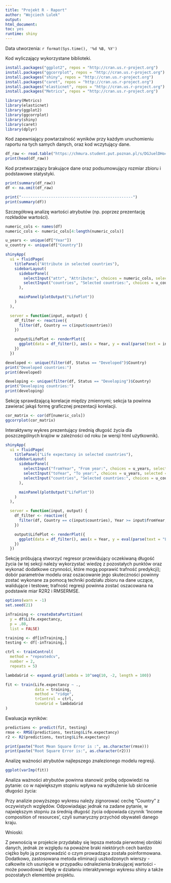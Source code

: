 ---
title: "Projekt R - Raport"
author: "Wojciech Lulek"
output:
html_document:
toc: yes
runtime: shiny
---

Data utworzenia: `r format(Sys.time(), '%d %B, %Y')`

Kod wyliczający wykorzystane biblioteki.
```{r}
install.packages("ggplot2", repos = "http://cran.us.r-project.org")
install.packages("ggcorrplot", repos = "http://cran.us.r-project.org")
install.packages("shiny", repos = "http://cran.us.r-project.org")
install.packages("caret", repos = "http://cran.us.r-project.org")
install.packages("elasticnet", repos = "http://cran.us.r-project.org")
install.packages("Metrics", repos = "http://cran.us.r-project.org")

library(Metrics)
library(elasticnet)
library(ggplot2)
library(ggcorrplot)
library(shiny)
library(caret)
library(dplyr)
```

Kod zapewniający powtarzalność wyników przy każdym uruchomieniu raportu na tych samych danych, oraz kod wczytujący dane.
```{r}
df_raw <- read.table("https://chmura.student.put.poznan.pl/s/DGJuelDHo4aeebV/download", header = TRUE, sep = ",", quote = '"')
print(head(df_raw))
```

Kod przetwarzający brakujące dane oraz podsumowujący rozmiar zbioru i podstawowe statystyki.
```{r}
print(summary(df_raw))
df <- na.omit(df_raw)

print("-------------------------------------------------")
print(summary(df))
```

Szczegółową analizę wartości atrybutów (np. poprzez prezentację rozkładów wartości).
```{r}
numeric_cols <- names(df)
numeric_cols <- numeric_cols[4:length(numeric_cols)]

u_years <- unique(df["Year"])
u_country <- unique(df["Country"])
```

```{r,echo=FALSE}

shinyApp(
  ui = fluidPage(
    titlePanel("Attribute in selected countries"),
    sidebarLayout(
      sidebarPanel(
        selectInput("attr", "Attribute:", choices = numeric_cols, selected = "GDP"),
        selectInput("countries", "Selected countries:", choices = u_country, multiple = TRUE, selected = "Poland"),
      ),

      mainPanel(plotOutput("LifePlot"))
    )
  ),

  server = function(input, output) {
    df_filter <- reactive({
      filter(df, Country == c(input$countries))
    })

    output$LifePlot <- renderPlot({
      ggplot(data = df_filter(), aes(x = Year, y = eval(parse(text = input$attr)))) + geom_line(aes(colour = Country)) + labs(x = "Year", y = input$attr)
    })
  })
```


```{r}
developed <- unique(filter(df, Status == "Developed")$Country)
print("Developed countries:")
print(developed)

```

```{r}
developing <- unique(filter(df, Status == "Developing")$Country)
print("Developing countries:")
print(developing)
```

Sekcję sprawdzającą korelacje między zmiennymi; sekcja ta powinna zawierać jakąś formę graficznej prezentacji korelacji.
```{r}
cor_matrix <- cor(df[numeric_cols])
ggcorrplot(cor_matrix)
```

Interaktywny wykres prezentujący średnią długość życia dla poszczególnych krajów w zależności od roku (w wersji html użytkownik).
```{r eruptions, echo=FALSE}

shinyApp(
  ui = fluidPage(
    titlePanel("Life expectancy in selected countries"),
    sidebarLayout(
      sidebarPanel(
        selectInput("fromYear", "From year:", choices = u_years, selected = 2000),
        selectInput("toYear", "To year:", choices = u_years, selected = 2015),
        selectInput("countries", "Selected countries:", choices = u_country, multiple = TRUE, selected = "Poland"),
      ),

      mainPanel(plotOutput("LifePlot"))
    )
  ),

  server = function(input, output) {
    df_filter <- reactive({
      filter(df, Country == c(input$countries), Year >= input$fromYear, Year <= input$toYear)
    })

    output$LifePlot <- renderPlot({
      ggplot(data = df_filter(), aes(x = Year, y = eval(parse(text = "Life.expectancy")))) + geom_line(aes(colour = Country)) + labs(x = "Year", y = "Life expectancy")
    })
  })
```

Sekcję próbującą stworzyć regresor przewidujący oczekiwaną długość życia
(w tej sekcji należy wykorzystać wiedzę z pozostałych punktów oraz wykonać dodatkowe czynności, które mogą poprawić trafność predykcji);
dobór parametrów modelu oraz oszacowanie jego skuteczności powinny zostać wykonane za pomocą techniki podziału zbioru na dane uczące, walidujące i testowe;
trafność regresji powinna zostać oszacowana na podstawie miar R2R2 i RMSERMSE.
```{r}
options(warn = -1)
set.seed(21)

inTraining <- createDataPartition(
  y = df$Life.expectancy,
  p = .80,
  list = FALSE)

training <- df[inTraining,]
testing <- df[-inTraining,]

ctrl <- trainControl(
  method = "repeatedcv",
  number = 2,
  repeats = 5)

lambdaGrid <- expand.grid(lambda = 10^seq(10, -2, length = 100))

fit <- train(Life.expectancy ~ .,
             data = training,
             method = "ridge",
             trControl = ctrl,
             tuneGrid = lambdaGrid
)

```

Ewaluacja wyników:
```{r}
predictions <- predict(fit, testing)
rmse <- RMSE(predictions, testing$Life.expectancy)
r2 <- R2(predictions, testing$Life.expectancy)

print(paste("Root Mean Square Error is :", as.character(rmse)))
print(paste("Root Square Error is:", as.character(r2)))
```

Analizę ważności atrybutów najlepszego znalezionego modelu regresji.
```{r}
ggplot(varImp(fit))
```

Analiza ważności atrybutów powinna stanowić próbę odpowiedzi na pytanie: co w największym stopniu wpływa na wydłużenie lub skrócenie długości życia:

Przy analizie powyższego wykresu należy zignorować cechę "Country" z oczywistych względów. Odpowiadając jednak na zadane pytanie, w największym stopniu za średnią długość życia odpowiada czynnik 'Income composition of resources', czyli sumaryczny przychód obywateli danego kraju.

Wnioski:

Z pewnością w projekcie przydałaby się lepsza metoda pierwotnej obróbki danych, jednak ze względu na poważne braki niektórych cech bardzo ciężko było ją przeprowadzić o czym prowadząca została poinformowana. Dodatkowo, zastosowana metoda eliminacji uszkodzonych wierszy - całkowite ich usunięcie w przypadku odnalezienia brakującej wartości - może powodować błędy w działaniu interaktywnego wykresu shiny a także pozostałych elementów projektu.
